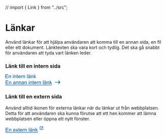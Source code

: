 // import { Link } from "../src";

<Meta title="Komponenter/Länkar/Översikt" />

# Länkar

<p>
  Använd länkar för att hjälpa användaren att komma till en annan sida, en fil eller ett dokument. Länktexten ska vara
  kort och tydlig. Det ska gå snabbt för användaren att tyda vart länken leder.
</p>

### Länk till en intern sida

<svg width="97" height="13" viewBox="0 0 97 13" fill="none" xmlns="http://www.w3.org/2000/svg">
  <path
    d="M0.265625 12V0.546875H8.54688V1.89844H1.78125V5.40625H8.11719V6.75H1.78125V10.6484H8.8125V12H0.265625ZM10.7266 12V3.70312H11.9922V4.88281C12.6016 3.97135 13.4818 3.51562 14.6328 3.51562C15.1328 3.51562 15.5911 3.60677 16.0078 3.78906C16.4297 3.96615 16.7448 4.20052 16.9531 4.49219C17.1615 4.78385 17.3073 5.13021 17.3906 5.53125C17.4427 5.79167 17.4688 6.2474 17.4688 6.89844V12H16.0625V6.95312C16.0625 6.38021 16.0078 5.95312 15.8984 5.67188C15.7891 5.38542 15.5938 5.15885 15.3125 4.99219C15.0365 4.82031 14.7109 4.73438 14.3359 4.73438C13.737 4.73438 13.2188 4.92448 12.7812 5.30469C12.349 5.6849 12.1328 6.40625 12.1328 7.46875V12H10.7266ZM24.0938 2.16406V0.546875H25.5V2.16406H24.0938ZM24.0938 12V3.70312H25.5V12H24.0938ZM27.6484 12V3.70312H28.9141V4.88281C29.5234 3.97135 30.4036 3.51562 31.5547 3.51562C32.0547 3.51562 32.513 3.60677 32.9297 3.78906C33.3516 3.96615 33.6667 4.20052 33.875 4.49219C34.0833 4.78385 34.2292 5.13021 34.3125 5.53125C34.3646 5.79167 34.3906 6.2474 34.3906 6.89844V12H32.9844V6.95312C32.9844 6.38021 32.9297 5.95312 32.8203 5.67188C32.7109 5.38542 32.5156 5.15885 32.2344 4.99219C31.9583 4.82031 31.6328 4.73438 31.2578 4.73438C30.6589 4.73438 30.1406 4.92448 29.7031 5.30469C29.2708 5.6849 29.0547 6.40625 29.0547 7.46875V12H27.6484ZM39.625 10.7422L39.8281 11.9844C39.4323 12.0677 39.0781 12.1094 38.7656 12.1094C38.2552 12.1094 37.8594 12.0286 37.5781 11.8672C37.2969 11.7057 37.099 11.4948 36.9844 11.2344C36.8698 10.9688 36.8125 10.4141 36.8125 9.57031V4.79688H35.7812V3.70312H36.8125V1.64844L38.2109 0.804688V3.70312H39.625V4.79688H38.2109V9.64844C38.2109 10.0495 38.2344 10.3073 38.2812 10.4219C38.3333 10.5365 38.4141 10.6276 38.5234 10.6953C38.638 10.763 38.7995 10.7969 39.0078 10.7969C39.1641 10.7969 39.3698 10.7786 39.625 10.7422ZM46.6875 9.32812L48.1406 9.50781C47.9115 10.3568 47.487 11.0156 46.8672 11.4844C46.2474 11.9531 45.4557 12.1875 44.4922 12.1875C43.2786 12.1875 42.3151 11.8151 41.6016 11.0703C40.8932 10.3203 40.5391 9.27083 40.5391 7.92188C40.5391 6.52604 40.8984 5.44271 41.6172 4.67188C42.3359 3.90104 43.2682 3.51562 44.4141 3.51562C45.5234 3.51562 46.4297 3.89323 47.1328 4.64844C47.8359 5.40365 48.1875 6.46615 48.1875 7.83594C48.1875 7.91927 48.1849 8.04427 48.1797 8.21094H41.9922C42.0443 9.1224 42.3021 9.82031 42.7656 10.3047C43.2292 10.7891 43.8073 11.0312 44.5 11.0312C45.0156 11.0312 45.4557 10.8958 45.8203 10.625C46.1849 10.3542 46.474 9.92188 46.6875 9.32812ZM42.0703 7.05469H46.7031C46.6406 6.35677 46.4635 5.83333 46.1719 5.48438C45.724 4.94271 45.1432 4.67188 44.4297 4.67188C43.7839 4.67188 43.2396 4.88802 42.7969 5.32031C42.3594 5.7526 42.1172 6.33073 42.0703 7.05469ZM49.8984 12V3.70312H51.1641V4.96094C51.487 4.3724 51.7839 3.98438 52.0547 3.79688C52.3307 3.60938 52.6328 3.51562 52.9609 3.51562C53.4349 3.51562 53.9167 3.66667 54.4062 3.96875L53.9219 5.27344C53.5781 5.07031 53.2344 4.96875 52.8906 4.96875C52.5833 4.96875 52.3073 5.0625 52.0625 5.25C51.8177 5.43229 51.6432 5.6875 51.5391 6.01562C51.3828 6.51562 51.3047 7.0625 51.3047 7.65625V12H49.8984ZM55.2422 12V3.70312H56.5078V4.88281C57.1172 3.97135 57.9974 3.51562 59.1484 3.51562C59.6484 3.51562 60.1068 3.60677 60.5234 3.78906C60.9453 3.96615 61.2604 4.20052 61.4688 4.49219C61.6771 4.78385 61.8229 5.13021 61.9062 5.53125C61.9583 5.79167 61.9844 6.2474 61.9844 6.89844V12H60.5781V6.95312C60.5781 6.38021 60.5234 5.95312 60.4141 5.67188C60.3047 5.38542 60.1094 5.15885 59.8281 4.99219C59.5521 4.82031 59.2266 4.73438 58.8516 4.73438C58.2526 4.73438 57.7344 4.92448 57.2969 5.30469C56.8646 5.6849 56.6484 6.40625 56.6484 7.46875V12H55.2422ZM68.5703 12V0.546875H69.9766V12H68.5703ZM77.5781 10.9766C77.0573 11.4193 76.5547 11.7318 76.0703 11.9141C75.5911 12.0964 75.0755 12.1875 74.5234 12.1875C73.612 12.1875 72.9115 11.9661 72.4219 11.5234C71.9323 11.0755 71.6875 10.5052 71.6875 9.8125C71.6875 9.40625 71.7786 9.03646 71.9609 8.70312C72.1484 8.36458 72.3906 8.09375 72.6875 7.89062C72.9896 7.6875 73.3281 7.53385 73.7031 7.42969C73.9792 7.35677 74.3958 7.28646 74.9531 7.21875C76.0885 7.08333 76.9245 6.92188 77.4609 6.73438C77.4661 6.54167 77.4688 6.41927 77.4688 6.36719C77.4688 5.79427 77.3359 5.39062 77.0703 5.15625C76.7109 4.83854 76.1771 4.67969 75.4688 4.67969C74.8073 4.67969 74.3177 4.79688 74 5.03125C73.6875 5.26042 73.4557 5.66927 73.3047 6.25781L71.9297 6.07031C72.0547 5.48177 72.2604 5.00781 72.5469 4.64844C72.8333 4.28385 73.2474 4.00521 73.7891 3.8125C74.3307 3.61458 74.9583 3.51562 75.6719 3.51562C76.3802 3.51562 76.9557 3.59896 77.3984 3.76562C77.8411 3.93229 78.1667 4.14323 78.375 4.39844C78.5833 4.64844 78.7292 4.96615 78.8125 5.35156C78.8594 5.59115 78.8828 6.02344 78.8828 6.64844V8.52344C78.8828 9.83073 78.9115 10.6589 78.9688 11.0078C79.0312 11.3516 79.151 11.6823 79.3281 12H77.8594C77.7135 11.7083 77.6198 11.3672 77.5781 10.9766ZM77.4609 7.83594C76.9505 8.04427 76.1849 8.22135 75.1641 8.36719C74.5859 8.45052 74.1771 8.54427 73.9375 8.64844C73.6979 8.7526 73.513 8.90625 73.3828 9.10938C73.2526 9.30729 73.1875 9.52865 73.1875 9.77344C73.1875 10.1484 73.3281 10.4609 73.6094 10.7109C73.8958 10.9609 74.3125 11.0859 74.8594 11.0859C75.401 11.0859 75.8828 10.9688 76.3047 10.7344C76.7266 10.4948 77.0365 10.1693 77.2344 9.75781C77.3854 9.4401 77.4609 8.97135 77.4609 8.35156V7.83594ZM73.3203 2.07812V0.476562H74.7891V2.07812H73.3203ZM76.2344 2.07812V0.476562H77.7031V2.07812H76.2344ZM81.0703 12V3.70312H82.3359V4.88281C82.9453 3.97135 83.8255 3.51562 84.9766 3.51562C85.4766 3.51562 85.9349 3.60677 86.3516 3.78906C86.7734 3.96615 87.0885 4.20052 87.2969 4.49219C87.5052 4.78385 87.651 5.13021 87.7344 5.53125C87.7865 5.79167 87.8125 6.2474 87.8125 6.89844V12H86.4062V6.95312C86.4062 6.38021 86.3516 5.95312 86.2422 5.67188C86.1328 5.38542 85.9375 5.15885 85.6562 4.99219C85.3802 4.82031 85.0547 4.73438 84.6797 4.73438C84.0807 4.73438 83.5625 4.92448 83.125 5.30469C82.6927 5.6849 82.4766 6.40625 82.4766 7.46875V12H81.0703ZM89.9844 12V0.546875H91.3906V7.07812L94.7188 3.70312H96.5391L93.3672 6.78125L96.8594 12H95.125L92.3828 7.75781L91.3906 8.71094V12H89.9844Z"
    fill="#005595"
  />
  <path d="M-1 14.2812H96.9219V15.4531H-1V14.2812Z" fill="#005595" />
</svg>

<div className="py-6">
  <svg width="175" height="24" viewBox="0 0 175 24" fill="none" xmlns="http://www.w3.org/2000/svg">
    <path
      d="M1.26562 18V6.54688H9.54688V7.89844H2.78125V11.4062H9.11719V12.75H2.78125V16.6484H9.8125V18H1.26562ZM11.7266 18V9.70312H12.9922V10.8828C13.6016 9.97135 14.4818 9.51562 15.6328 9.51562C16.1328 9.51562 16.5911 9.60677 17.0078 9.78906C17.4297 9.96615 17.7448 10.2005 17.9531 10.4922C18.1615 10.7839 18.3073 11.1302 18.3906 11.5312C18.4427 11.7917 18.4688 12.2474 18.4688 12.8984V18H17.0625V12.9531C17.0625 12.3802 17.0078 11.9531 16.8984 11.6719C16.7891 11.3854 16.5938 11.1589 16.3125 10.9922C16.0365 10.8203 15.7109 10.7344 15.3359 10.7344C14.737 10.7344 14.2188 10.9245 13.7812 11.3047C13.349 11.6849 13.1328 12.4062 13.1328 13.4688V18H11.7266ZM30.5 16.9766C29.9792 17.4193 29.4766 17.7318 28.9922 17.9141C28.513 18.0964 27.9974 18.1875 27.4453 18.1875C26.5339 18.1875 25.8333 17.9661 25.3438 17.5234C24.8542 17.0755 24.6094 16.5052 24.6094 15.8125C24.6094 15.4062 24.7005 15.0365 24.8828 14.7031C25.0703 14.3646 25.3125 14.0938 25.6094 13.8906C25.9115 13.6875 26.25 13.5339 26.625 13.4297C26.901 13.3568 27.3177 13.2865 27.875 13.2188C29.0104 13.0833 29.8464 12.9219 30.3828 12.7344C30.388 12.5417 30.3906 12.4193 30.3906 12.3672C30.3906 11.7943 30.2578 11.3906 29.9922 11.1562C29.6328 10.8385 29.099 10.6797 28.3906 10.6797C27.7292 10.6797 27.2396 10.7969 26.9219 11.0312C26.6094 11.2604 26.3776 11.6693 26.2266 12.2578L24.8516 12.0703C24.9766 11.4818 25.1823 11.0078 25.4688 10.6484C25.7552 10.2839 26.1693 10.0052 26.7109 9.8125C27.2526 9.61458 27.8802 9.51562 28.5938 9.51562C29.3021 9.51562 29.8776 9.59896 30.3203 9.76562C30.763 9.93229 31.0885 10.1432 31.2969 10.3984C31.5052 10.6484 31.651 10.9661 31.7344 11.3516C31.7812 11.5911 31.8047 12.0234 31.8047 12.6484V14.5234C31.8047 15.8307 31.8333 16.6589 31.8906 17.0078C31.9531 17.3516 32.0729 17.6823 32.25 18H30.7812C30.6354 17.7083 30.5417 17.3672 30.5 16.9766ZM30.3828 13.8359C29.8724 14.0443 29.1068 14.2214 28.0859 14.3672C27.5078 14.4505 27.099 14.5443 26.8594 14.6484C26.6198 14.7526 26.4349 14.9062 26.3047 15.1094C26.1745 15.3073 26.1094 15.5286 26.1094 15.7734C26.1094 16.1484 26.25 16.4609 26.5312 16.7109C26.8177 16.9609 27.2344 17.0859 27.7812 17.0859C28.3229 17.0859 28.8047 16.9688 29.2266 16.7344C29.6484 16.4948 29.9583 16.1693 30.1562 15.7578C30.3073 15.4401 30.3828 14.9714 30.3828 14.3516V13.8359ZM33.9922 18V9.70312H35.2578V10.8828C35.8672 9.97135 36.7474 9.51562 37.8984 9.51562C38.3984 9.51562 38.8568 9.60677 39.2734 9.78906C39.6953 9.96615 40.0104 10.2005 40.2188 10.4922C40.4271 10.7839 40.5729 11.1302 40.6562 11.5312C40.7083 11.7917 40.7344 12.2474 40.7344 12.8984V18H39.3281V12.9531C39.3281 12.3802 39.2734 11.9531 39.1641 11.6719C39.0547 11.3854 38.8594 11.1589 38.5781 10.9922C38.3021 10.8203 37.9766 10.7344 37.6016 10.7344C37.0026 10.7344 36.4844 10.9245 36.0469 11.3047C35.6146 11.6849 35.3984 12.4062 35.3984 13.4688V18H33.9922ZM42.8984 18V9.70312H44.1641V10.8828C44.7734 9.97135 45.6536 9.51562 46.8047 9.51562C47.3047 9.51562 47.763 9.60677 48.1797 9.78906C48.6016 9.96615 48.9167 10.2005 49.125 10.4922C49.3333 10.7839 49.4792 11.1302 49.5625 11.5312C49.6146 11.7917 49.6406 12.2474 49.6406 12.8984V18H48.2344V12.9531C48.2344 12.3802 48.1797 11.9531 48.0703 11.6719C47.9609 11.3854 47.7656 11.1589 47.4844 10.9922C47.2083 10.8203 46.8828 10.7344 46.5078 10.7344C45.9089 10.7344 45.3906 10.9245 44.9531 11.3047C44.5208 11.6849 44.3047 12.4062 44.3047 13.4688V18H42.8984ZM57.2188 16.9766C56.6979 17.4193 56.1953 17.7318 55.7109 17.9141C55.2318 18.0964 54.7161 18.1875 54.1641 18.1875C53.2526 18.1875 52.5521 17.9661 52.0625 17.5234C51.5729 17.0755 51.3281 16.5052 51.3281 15.8125C51.3281 15.4062 51.4193 15.0365 51.6016 14.7031C51.7891 14.3646 52.0312 14.0938 52.3281 13.8906C52.6302 13.6875 52.9688 13.5339 53.3438 13.4297C53.6198 13.3568 54.0365 13.2865 54.5938 13.2188C55.7292 13.0833 56.5651 12.9219 57.1016 12.7344C57.1068 12.5417 57.1094 12.4193 57.1094 12.3672C57.1094 11.7943 56.9766 11.3906 56.7109 11.1562C56.3516 10.8385 55.8177 10.6797 55.1094 10.6797C54.4479 10.6797 53.9583 10.7969 53.6406 11.0312C53.3281 11.2604 53.0964 11.6693 52.9453 12.2578L51.5703 12.0703C51.6953 11.4818 51.901 11.0078 52.1875 10.6484C52.474 10.2839 52.888 10.0052 53.4297 9.8125C53.9714 9.61458 54.599 9.51562 55.3125 9.51562C56.0208 9.51562 56.5964 9.59896 57.0391 9.76562C57.4818 9.93229 57.8073 10.1432 58.0156 10.3984C58.224 10.6484 58.3698 10.9661 58.4531 11.3516C58.5 11.5911 58.5234 12.0234 58.5234 12.6484V14.5234C58.5234 15.8307 58.5521 16.6589 58.6094 17.0078C58.6719 17.3516 58.7917 17.6823 58.9688 18H57.5C57.3542 17.7083 57.2604 17.3672 57.2188 16.9766ZM57.1016 13.8359C56.5911 14.0443 55.8255 14.2214 54.8047 14.3672C54.2266 14.4505 53.8177 14.5443 53.5781 14.6484C53.3385 14.7526 53.1536 14.9062 53.0234 15.1094C52.8932 15.3073 52.8281 15.5286 52.8281 15.7734C52.8281 16.1484 52.9688 16.4609 53.25 16.7109C53.5365 16.9609 53.9531 17.0859 54.5 17.0859C55.0417 17.0859 55.5234 16.9688 55.9453 16.7344C56.3672 16.4948 56.6771 16.1693 56.875 15.7578C57.026 15.4401 57.1016 14.9714 57.1016 14.3516V13.8359ZM60.7109 18V9.70312H61.9766V10.8828C62.5859 9.97135 63.4661 9.51562 64.6172 9.51562C65.1172 9.51562 65.5755 9.60677 65.9922 9.78906C66.4141 9.96615 66.7292 10.2005 66.9375 10.4922C67.1458 10.7839 67.2917 11.1302 67.375 11.5312C67.4271 11.7917 67.4531 12.2474 67.4531 12.8984V18H66.0469V12.9531C66.0469 12.3802 65.9922 11.9531 65.8828 11.6719C65.7734 11.3854 65.5781 11.1589 65.2969 10.9922C65.0208 10.8203 64.6953 10.7344 64.3203 10.7344C63.7214 10.7344 63.2031 10.9245 62.7656 11.3047C62.3333 11.6849 62.1172 12.4062 62.1172 13.4688V18H60.7109ZM74.0781 8.16406V6.54688H75.4844V8.16406H74.0781ZM74.0781 18V9.70312H75.4844V18H74.0781ZM77.6328 18V9.70312H78.8984V10.8828C79.5078 9.97135 80.388 9.51562 81.5391 9.51562C82.0391 9.51562 82.4974 9.60677 82.9141 9.78906C83.3359 9.96615 83.651 10.2005 83.8594 10.4922C84.0677 10.7839 84.2135 11.1302 84.2969 11.5312C84.349 11.7917 84.375 12.2474 84.375 12.8984V18H82.9688V12.9531C82.9688 12.3802 82.9141 11.9531 82.8047 11.6719C82.6953 11.3854 82.5 11.1589 82.2188 10.9922C81.9427 10.8203 81.6172 10.7344 81.2422 10.7344C80.6432 10.7344 80.125 10.9245 79.6875 11.3047C79.2552 11.6849 79.0391 12.4062 79.0391 13.4688V18H77.6328ZM89.6094 16.7422L89.8125 17.9844C89.4167 18.0677 89.0625 18.1094 88.75 18.1094C88.2396 18.1094 87.8438 18.0286 87.5625 17.8672C87.2812 17.7057 87.0833 17.4948 86.9688 17.2344C86.8542 16.9688 86.7969 16.4141 86.7969 15.5703V10.7969H85.7656V9.70312H86.7969V7.64844L88.1953 6.80469V9.70312H89.6094V10.7969H88.1953V15.6484C88.1953 16.0495 88.2188 16.3073 88.2656 16.4219C88.3177 16.5365 88.3984 16.6276 88.5078 16.6953C88.6224 16.763 88.7839 16.7969 88.9922 16.7969C89.1484 16.7969 89.3542 16.7786 89.6094 16.7422ZM96.6719 15.3281L98.125 15.5078C97.8958 16.3568 97.4714 17.0156 96.8516 17.4844C96.2318 17.9531 95.4401 18.1875 94.4766 18.1875C93.263 18.1875 92.2995 17.8151 91.5859 17.0703C90.8776 16.3203 90.5234 15.2708 90.5234 13.9219C90.5234 12.526 90.8828 11.4427 91.6016 10.6719C92.3203 9.90104 93.2526 9.51562 94.3984 9.51562C95.5078 9.51562 96.4141 9.89323 97.1172 10.6484C97.8203 11.4036 98.1719 12.4661 98.1719 13.8359C98.1719 13.9193 98.1693 14.0443 98.1641 14.2109H91.9766C92.0286 15.1224 92.2865 15.8203 92.75 16.3047C93.2135 16.7891 93.7917 17.0312 94.4844 17.0312C95 17.0312 95.4401 16.8958 95.8047 16.625C96.1693 16.3542 96.4583 15.9219 96.6719 15.3281ZM92.0547 13.0547H96.6875C96.625 12.3568 96.4479 11.8333 96.1562 11.4844C95.7083 10.9427 95.1276 10.6719 94.4141 10.6719C93.7682 10.6719 93.224 10.888 92.7812 11.3203C92.3438 11.7526 92.1016 12.3307 92.0547 13.0547ZM99.8828 18V9.70312H101.148V10.9609C101.471 10.3724 101.768 9.98438 102.039 9.79688C102.315 9.60938 102.617 9.51562 102.945 9.51562C103.419 9.51562 103.901 9.66667 104.391 9.96875L103.906 11.2734C103.562 11.0703 103.219 10.9688 102.875 10.9688C102.568 10.9688 102.292 11.0625 102.047 11.25C101.802 11.4323 101.628 11.6875 101.523 12.0156C101.367 12.5156 101.289 13.0625 101.289 13.6562V18H99.8828ZM105.227 18V9.70312H106.492V10.8828C107.102 9.97135 107.982 9.51562 109.133 9.51562C109.633 9.51562 110.091 9.60677 110.508 9.78906C110.93 9.96615 111.245 10.2005 111.453 10.4922C111.661 10.7839 111.807 11.1302 111.891 11.5312C111.943 11.7917 111.969 12.2474 111.969 12.8984V18H110.562V12.9531C110.562 12.3802 110.508 11.9531 110.398 11.6719C110.289 11.3854 110.094 11.1589 109.812 10.9922C109.536 10.8203 109.211 10.7344 108.836 10.7344C108.237 10.7344 107.719 10.9245 107.281 11.3047C106.849 11.6849 106.633 12.4062 106.633 13.4688V18H105.227ZM118.555 18V6.54688H119.961V18H118.555ZM127.562 16.9766C127.042 17.4193 126.539 17.7318 126.055 17.9141C125.576 18.0964 125.06 18.1875 124.508 18.1875C123.596 18.1875 122.896 17.9661 122.406 17.5234C121.917 17.0755 121.672 16.5052 121.672 15.8125C121.672 15.4062 121.763 15.0365 121.945 14.7031C122.133 14.3646 122.375 14.0938 122.672 13.8906C122.974 13.6875 123.312 13.5339 123.688 13.4297C123.964 13.3568 124.38 13.2865 124.938 13.2188C126.073 13.0833 126.909 12.9219 127.445 12.7344C127.451 12.5417 127.453 12.4193 127.453 12.3672C127.453 11.7943 127.32 11.3906 127.055 11.1562C126.695 10.8385 126.161 10.6797 125.453 10.6797C124.792 10.6797 124.302 10.7969 123.984 11.0312C123.672 11.2604 123.44 11.6693 123.289 12.2578L121.914 12.0703C122.039 11.4818 122.245 11.0078 122.531 10.6484C122.818 10.2839 123.232 10.0052 123.773 9.8125C124.315 9.61458 124.943 9.51562 125.656 9.51562C126.365 9.51562 126.94 9.59896 127.383 9.76562C127.826 9.93229 128.151 10.1432 128.359 10.3984C128.568 10.6484 128.714 10.9661 128.797 11.3516C128.844 11.5911 128.867 12.0234 128.867 12.6484V14.5234C128.867 15.8307 128.896 16.6589 128.953 17.0078C129.016 17.3516 129.135 17.6823 129.312 18H127.844C127.698 17.7083 127.604 17.3672 127.562 16.9766ZM127.445 13.8359C126.935 14.0443 126.169 14.2214 125.148 14.3672C124.57 14.4505 124.161 14.5443 123.922 14.6484C123.682 14.7526 123.497 14.9062 123.367 15.1094C123.237 15.3073 123.172 15.5286 123.172 15.7734C123.172 16.1484 123.312 16.4609 123.594 16.7109C123.88 16.9609 124.297 17.0859 124.844 17.0859C125.385 17.0859 125.867 16.9688 126.289 16.7344C126.711 16.4948 127.021 16.1693 127.219 15.7578C127.37 15.4401 127.445 14.9714 127.445 14.3516V13.8359ZM123.305 8.07812V6.47656H124.773V8.07812H123.305ZM126.219 8.07812V6.47656H127.688V8.07812H126.219ZM131.055 18V9.70312H132.32V10.8828C132.93 9.97135 133.81 9.51562 134.961 9.51562C135.461 9.51562 135.919 9.60677 136.336 9.78906C136.758 9.96615 137.073 10.2005 137.281 10.4922C137.49 10.7839 137.635 11.1302 137.719 11.5312C137.771 11.7917 137.797 12.2474 137.797 12.8984V18H136.391V12.9531C136.391 12.3802 136.336 11.9531 136.227 11.6719C136.117 11.3854 135.922 11.1589 135.641 10.9922C135.365 10.8203 135.039 10.7344 134.664 10.7344C134.065 10.7344 133.547 10.9245 133.109 11.3047C132.677 11.6849 132.461 12.4062 132.461 13.4688V18H131.055ZM139.969 18V6.54688H141.375V13.0781L144.703 9.70312H146.523L143.352 12.7812L146.844 18H145.109L142.367 13.7578L141.375 14.7109V18H139.969Z"
      fill="#005595"
    />
    <path d="M0 20.2812H146.906V21.4531H0V20.2812Z" fill="#005595" />
    <path
      d="M167.5 6.16602L166.325 7.34102L170.142 11.166H156.667V12.8327H170.142L166.317 16.6577L167.5 17.8327L173.333 11.9993L167.5 6.16602Z"
      fill="#005595"
    />
  </svg>
</div>

### Länk till en extern sida

<p>
  Använd alltid ikonen för externa länkar när du länkar ut från webbplatsen. Detta för att användaren ska kunna förutse
  att ett hen kommer att lämna webbplatsen eller öppna ett nytt fönster.
</p>

<svg width="121" height="24" viewBox="0 0 121 24" fill="none" xmlns="http://www.w3.org/2000/svg">
  <path
    d="M1.26562 18V6.54688H9.54688V7.89844H2.78125V11.4062H9.11719V12.75H2.78125V16.6484H9.8125V18H1.26562ZM11.7266 18V9.70312H12.9922V10.8828C13.6016 9.97135 14.4818 9.51562 15.6328 9.51562C16.1328 9.51562 16.5911 9.60677 17.0078 9.78906C17.4297 9.96615 17.7448 10.2005 17.9531 10.4922C18.1615 10.7839 18.3073 11.1302 18.3906 11.5312C18.4427 11.7917 18.4688 12.2474 18.4688 12.8984V18H17.0625V12.9531C17.0625 12.3802 17.0078 11.9531 16.8984 11.6719C16.7891 11.3854 16.5938 11.1589 16.3125 10.9922C16.0365 10.8203 15.7109 10.7344 15.3359 10.7344C14.737 10.7344 14.2188 10.9245 13.7812 11.3047C13.349 11.6849 13.1328 12.4062 13.1328 13.4688V18H11.7266ZM30.7656 15.3281L32.2188 15.5078C31.9896 16.3568 31.5651 17.0156 30.9453 17.4844C30.3255 17.9531 29.5339 18.1875 28.5703 18.1875C27.3568 18.1875 26.3932 17.8151 25.6797 17.0703C24.9714 16.3203 24.6172 15.2708 24.6172 13.9219C24.6172 12.526 24.9766 11.4427 25.6953 10.6719C26.4141 9.90104 27.3464 9.51562 28.4922 9.51562C29.6016 9.51562 30.5078 9.89323 31.2109 10.6484C31.9141 11.4036 32.2656 12.4661 32.2656 13.8359C32.2656 13.9193 32.263 14.0443 32.2578 14.2109H26.0703C26.1224 15.1224 26.3802 15.8203 26.8438 16.3047C27.3073 16.7891 27.8854 17.0312 28.5781 17.0312C29.0938 17.0312 29.5339 16.8958 29.8984 16.625C30.263 16.3542 30.5521 15.9219 30.7656 15.3281ZM26.1484 13.0547H30.7812C30.7188 12.3568 30.5417 11.8333 30.25 11.4844C29.8021 10.9427 29.2214 10.6719 28.5078 10.6719C27.862 10.6719 27.3177 10.888 26.875 11.3203C26.4375 11.7526 26.1953 12.3307 26.1484 13.0547ZM33.0547 18L36.0859 13.6875L33.2812 9.70312H35.0391L36.3125 11.6484C36.5521 12.0182 36.7448 12.3281 36.8906 12.5781C37.1198 12.2344 37.3307 11.9297 37.5234 11.6641L38.9219 9.70312H40.6016L37.7344 13.6094L40.8203 18H39.0938L37.3906 15.4219L36.9375 14.7266L34.7578 18H33.0547ZM45.0625 16.7422L45.2656 17.9844C44.8698 18.0677 44.5156 18.1094 44.2031 18.1094C43.6927 18.1094 43.2969 18.0286 43.0156 17.8672C42.7344 17.7057 42.5365 17.4948 42.4219 17.2344C42.3073 16.9688 42.25 16.4141 42.25 15.5703V10.7969H41.2188V9.70312H42.25V7.64844L43.6484 6.80469V9.70312H45.0625V10.7969H43.6484V15.6484C43.6484 16.0495 43.6719 16.3073 43.7188 16.4219C43.7708 16.5365 43.8516 16.6276 43.9609 16.6953C44.0755 16.763 44.237 16.7969 44.4453 16.7969C44.6016 16.7969 44.8073 16.7786 45.0625 16.7422ZM52.125 15.3281L53.5781 15.5078C53.349 16.3568 52.9245 17.0156 52.3047 17.4844C51.6849 17.9531 50.8932 18.1875 49.9297 18.1875C48.7161 18.1875 47.7526 17.8151 47.0391 17.0703C46.3307 16.3203 45.9766 15.2708 45.9766 13.9219C45.9766 12.526 46.3359 11.4427 47.0547 10.6719C47.7734 9.90104 48.7057 9.51562 49.8516 9.51562C50.9609 9.51562 51.8672 9.89323 52.5703 10.6484C53.2734 11.4036 53.625 12.4661 53.625 13.8359C53.625 13.9193 53.6224 14.0443 53.6172 14.2109H47.4297C47.4818 15.1224 47.7396 15.8203 48.2031 16.3047C48.6667 16.7891 49.2448 17.0312 49.9375 17.0312C50.4531 17.0312 50.8932 16.8958 51.2578 16.625C51.6224 16.3542 51.9115 15.9219 52.125 15.3281ZM47.5078 13.0547H52.1406C52.0781 12.3568 51.901 11.8333 51.6094 11.4844C51.1615 10.9427 50.5807 10.6719 49.8672 10.6719C49.2214 10.6719 48.6771 10.888 48.2344 11.3203C47.7969 11.7526 47.5547 12.3307 47.5078 13.0547ZM55.3359 18V9.70312H56.6016V10.9609C56.9245 10.3724 57.2214 9.98438 57.4922 9.79688C57.7682 9.60938 58.0703 9.51562 58.3984 9.51562C58.8724 9.51562 59.3542 9.66667 59.8438 9.96875L59.3594 11.2734C59.0156 11.0703 58.6719 10.9688 58.3281 10.9688C58.0208 10.9688 57.7448 11.0625 57.5 11.25C57.2552 11.4323 57.0807 11.6875 56.9766 12.0156C56.8203 12.5156 56.7422 13.0625 56.7422 13.6562V18H55.3359ZM60.6797 18V9.70312H61.9453V10.8828C62.5547 9.97135 63.4349 9.51562 64.5859 9.51562C65.0859 9.51562 65.5443 9.60677 65.9609 9.78906C66.3828 9.96615 66.6979 10.2005 66.9062 10.4922C67.1146 10.7839 67.2604 11.1302 67.3438 11.5312C67.3958 11.7917 67.4219 12.2474 67.4219 12.8984V18H66.0156V12.9531C66.0156 12.3802 65.9609 11.9531 65.8516 11.6719C65.7422 11.3854 65.5469 11.1589 65.2656 10.9922C64.9896 10.8203 64.6641 10.7344 64.2891 10.7344C63.6901 10.7344 63.1719 10.9245 62.7344 11.3047C62.3021 11.6849 62.0859 12.4062 62.0859 13.4688V18H60.6797ZM74.0078 18V6.54688H75.4141V18H74.0078ZM83.0156 16.9766C82.4948 17.4193 81.9922 17.7318 81.5078 17.9141C81.0286 18.0964 80.513 18.1875 79.9609 18.1875C79.0495 18.1875 78.349 17.9661 77.8594 17.5234C77.3698 17.0755 77.125 16.5052 77.125 15.8125C77.125 15.4062 77.2161 15.0365 77.3984 14.7031C77.5859 14.3646 77.8281 14.0938 78.125 13.8906C78.4271 13.6875 78.7656 13.5339 79.1406 13.4297C79.4167 13.3568 79.8333 13.2865 80.3906 13.2188C81.526 13.0833 82.362 12.9219 82.8984 12.7344C82.9036 12.5417 82.9062 12.4193 82.9062 12.3672C82.9062 11.7943 82.7734 11.3906 82.5078 11.1562C82.1484 10.8385 81.6146 10.6797 80.9062 10.6797C80.2448 10.6797 79.7552 10.7969 79.4375 11.0312C79.125 11.2604 78.8932 11.6693 78.7422 12.2578L77.3672 12.0703C77.4922 11.4818 77.6979 11.0078 77.9844 10.6484C78.2708 10.2839 78.6849 10.0052 79.2266 9.8125C79.7682 9.61458 80.3958 9.51562 81.1094 9.51562C81.8177 9.51562 82.3932 9.59896 82.8359 9.76562C83.2786 9.93229 83.6042 10.1432 83.8125 10.3984C84.0208 10.6484 84.1667 10.9661 84.25 11.3516C84.2969 11.5911 84.3203 12.0234 84.3203 12.6484V14.5234C84.3203 15.8307 84.349 16.6589 84.4062 17.0078C84.4688 17.3516 84.5885 17.6823 84.7656 18H83.2969C83.151 17.7083 83.0573 17.3672 83.0156 16.9766ZM82.8984 13.8359C82.388 14.0443 81.6224 14.2214 80.6016 14.3672C80.0234 14.4505 79.6146 14.5443 79.375 14.6484C79.1354 14.7526 78.9505 14.9062 78.8203 15.1094C78.6901 15.3073 78.625 15.5286 78.625 15.7734C78.625 16.1484 78.7656 16.4609 79.0469 16.7109C79.3333 16.9609 79.75 17.0859 80.2969 17.0859C80.8385 17.0859 81.3203 16.9688 81.7422 16.7344C82.1641 16.4948 82.474 16.1693 82.6719 15.7578C82.8229 15.4401 82.8984 14.9714 82.8984 14.3516V13.8359ZM78.7578 8.07812V6.47656H80.2266V8.07812H78.7578ZM81.6719 8.07812V6.47656H83.1406V8.07812H81.6719ZM86.5078 18V9.70312H87.7734V10.8828C88.3828 9.97135 89.263 9.51562 90.4141 9.51562C90.9141 9.51562 91.3724 9.60677 91.7891 9.78906C92.2109 9.96615 92.526 10.2005 92.7344 10.4922C92.9427 10.7839 93.0885 11.1302 93.1719 11.5312C93.224 11.7917 93.25 12.2474 93.25 12.8984V18H91.8438V12.9531C91.8438 12.3802 91.7891 11.9531 91.6797 11.6719C91.5703 11.3854 91.375 11.1589 91.0938 10.9922C90.8177 10.8203 90.4922 10.7344 90.1172 10.7344C89.5182 10.7344 89 10.9245 88.5625 11.3047C88.1302 11.6849 87.9141 12.4062 87.9141 13.4688V18H86.5078ZM95.4219 18V6.54688H96.8281V13.0781L100.156 9.70312H101.977L98.8047 12.7812L102.297 18H100.562L97.8203 13.7578L96.8281 14.7109V18H95.4219Z"
    fill="#005595"
  />
  <path d="M0 20.2812H102.359V21.4531H0V20.2812Z" fill="#005595" />
  <path
    d="M118.083 11.0833H109.917V2.91667H114V1.75H109.917C109.269 1.75 108.75 2.275 108.75 2.91667V11.0833C108.75 11.725 109.269 12.25 109.917 12.25H118.083C118.725 12.25 119.25 11.725 119.25 11.0833V7H118.083V11.0833ZM115.167 1.75V2.91667H117.261L111.527 8.65083L112.349 9.47333L118.083 3.73917V5.83333H119.25V1.75H115.167Z"
    fill="#005595"
  />
</svg>
